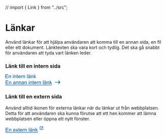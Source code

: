 // import { Link } from "../src";

<Meta title="Komponenter/Länkar/Översikt" />

# Länkar

<p>
  Använd länkar för att hjälpa användaren att komma till en annan sida, en fil eller ett dokument. Länktexten ska vara
  kort och tydlig. Det ska gå snabbt för användaren att tyda vart länken leder.
</p>

### Länk till en intern sida

<svg width="97" height="13" viewBox="0 0 97 13" fill="none" xmlns="http://www.w3.org/2000/svg">
  <path
    d="M0.265625 12V0.546875H8.54688V1.89844H1.78125V5.40625H8.11719V6.75H1.78125V10.6484H8.8125V12H0.265625ZM10.7266 12V3.70312H11.9922V4.88281C12.6016 3.97135 13.4818 3.51562 14.6328 3.51562C15.1328 3.51562 15.5911 3.60677 16.0078 3.78906C16.4297 3.96615 16.7448 4.20052 16.9531 4.49219C17.1615 4.78385 17.3073 5.13021 17.3906 5.53125C17.4427 5.79167 17.4688 6.2474 17.4688 6.89844V12H16.0625V6.95312C16.0625 6.38021 16.0078 5.95312 15.8984 5.67188C15.7891 5.38542 15.5938 5.15885 15.3125 4.99219C15.0365 4.82031 14.7109 4.73438 14.3359 4.73438C13.737 4.73438 13.2188 4.92448 12.7812 5.30469C12.349 5.6849 12.1328 6.40625 12.1328 7.46875V12H10.7266ZM24.0938 2.16406V0.546875H25.5V2.16406H24.0938ZM24.0938 12V3.70312H25.5V12H24.0938ZM27.6484 12V3.70312H28.9141V4.88281C29.5234 3.97135 30.4036 3.51562 31.5547 3.51562C32.0547 3.51562 32.513 3.60677 32.9297 3.78906C33.3516 3.96615 33.6667 4.20052 33.875 4.49219C34.0833 4.78385 34.2292 5.13021 34.3125 5.53125C34.3646 5.79167 34.3906 6.2474 34.3906 6.89844V12H32.9844V6.95312C32.9844 6.38021 32.9297 5.95312 32.8203 5.67188C32.7109 5.38542 32.5156 5.15885 32.2344 4.99219C31.9583 4.82031 31.6328 4.73438 31.2578 4.73438C30.6589 4.73438 30.1406 4.92448 29.7031 5.30469C29.2708 5.6849 29.0547 6.40625 29.0547 7.46875V12H27.6484ZM39.625 10.7422L39.8281 11.9844C39.4323 12.0677 39.0781 12.1094 38.7656 12.1094C38.2552 12.1094 37.8594 12.0286 37.5781 11.8672C37.2969 11.7057 37.099 11.4948 36.9844 11.2344C36.8698 10.9688 36.8125 10.4141 36.8125 9.57031V4.79688H35.7812V3.70312H36.8125V1.64844L38.2109 0.804688V3.70312H39.625V4.79688H38.2109V9.64844C38.2109 10.0495 38.2344 10.3073 38.2812 10.4219C38.3333 10.5365 38.4141 10.6276 38.5234 10.6953C38.638 10.763 38.7995 10.7969 39.0078 10.7969C39.1641 10.7969 39.3698 10.7786 39.625 10.7422ZM46.6875 9.32812L48.1406 9.50781C47.9115 10.3568 47.487 11.0156 46.8672 11.4844C46.2474 11.9531 45.4557 12.1875 44.4922 12.1875C43.2786 12.1875 42.3151 11.8151 41.6016 11.0703C40.8932 10.3203 40.5391 9.27083 40.5391 7.92188C40.5391 6.52604 40.8984 5.44271 41.6172 4.67188C42.3359 3.90104 43.2682 3.51562 44.4141 3.51562C45.5234 3.51562 46.4297 3.89323 47.1328 4.64844C47.8359 5.40365 48.1875 6.46615 48.1875 7.83594C48.1875 7.91927 48.1849 8.04427 48.1797 8.21094H41.9922C42.0443 9.1224 42.3021 9.82031 42.7656 10.3047C43.2292 10.7891 43.8073 11.0312 44.5 11.0312C45.0156 11.0312 45.4557 10.8958 45.8203 10.625C46.1849 10.3542 46.474 9.92188 46.6875 9.32812ZM42.0703 7.05469H46.7031C46.6406 6.35677 46.4635 5.83333 46.1719 5.48438C45.724 4.94271 45.1432 4.67188 44.4297 4.67188C43.7839 4.67188 43.2396 4.88802 42.7969 5.32031C42.3594 5.7526 42.1172 6.33073 42.0703 7.05469ZM49.8984 12V3.70312H51.1641V4.96094C51.487 4.3724 51.7839 3.98438 52.0547 3.79688C52.3307 3.60938 52.6328 3.51562 52.9609 3.51562C53.4349 3.51562 53.9167 3.66667 54.4062 3.96875L53.9219 5.27344C53.5781 5.07031 53.2344 4.96875 52.8906 4.96875C52.5833 4.96875 52.3073 5.0625 52.0625 5.25C51.8177 5.43229 51.6432 5.6875 51.5391 6.01562C51.3828 6.51562 51.3047 7.0625 51.3047 7.65625V12H49.8984ZM55.2422 12V3.70312H56.5078V4.88281C57.1172 3.97135 57.9974 3.51562 59.1484 3.51562C59.6484 3.51562 60.1068 3.60677 60.5234 3.78906C60.9453 3.96615 61.2604 4.20052 61.4688 4.49219C61.6771 4.78385 61.8229 5.13021 61.9062 5.53125C61.9583 5.79167 61.9844 6.2474 61.9844 6.89844V12H60.5781V6.95312C60.5781 6.38021 60.5234 5.95312 60.4141 5.67188C60.3047 5.38542 60.1094 5.15885 59.8281 4.99219C59.5521 4.82031 59.2266 4.73438 58.8516 4.73438C58.2526 4.73438 57.7344 4.92448 57.2969 5.30469C56.8646 5.6849 56.6484 6.40625 56.6484 7.46875V12H55.2422ZM68.5703 12V0.546875H69.9766V12H68.5703ZM77.5781 10.9766C77.0573 11.4193 76.5547 11.7318 76.0703 11.9141C75.5911 12.0964 75.0755 12.1875 74.5234 12.1875C73.612 12.1875 72.9115 11.9661 72.4219 11.5234C71.9323 11.0755 71.6875 10.5052 71.6875 9.8125C71.6875 9.40625 71.7786 9.03646 71.9609 8.70312C72.1484 8.36458 72.3906 8.09375 72.6875 7.89062C72.9896 7.6875 73.3281 7.53385 73.7031 7.42969C73.9792 7.35677 74.3958 7.28646 74.9531 7.21875C76.0885 7.08333 76.9245 6.92188 77.4609 6.73438C77.4661 6.54167 77.4688 6.41927 77.4688 6.36719C77.4688 5.79427 77.3359 5.39062 77.0703 5.15625C76.7109 4.83854 76.1771 4.67969 75.4688 4.67969C74.8073 4.67969 74.3177 4.79688 74 5.03125C73.6875 5.26042 73.4557 5.66927 73.3047 6.25781L71.9297 6.07031C72.0547 5.48177 72.2604 5.00781 72.5469 4.64844C72.8333 4.28385 73.2474 4.00521 73.7891 3.8125C74.3307 3.61458 74.9583 3.51562 75.6719 3.51562C76.3802 3.51562 76.9557 3.59896 77.3984 3.76562C77.8411 3.93229 78.1667 4.14323 78.375 4.39844C78.5833 4.64844 78.7292 4.96615 78.8125 5.35156C78.8594 5.59115 78.8828 6.02344 78.8828 6.64844V8.52344C78.8828 9.83073 78.9115 10.6589 78.9688 11.0078C79.0312 11.3516 79.151 11.6823 79.3281 12H77.8594C77.7135 11.7083 77.6198 11.3672 77.5781 10.9766ZM77.4609 7.83594C76.9505 8.04427 76.1849 8.22135 75.1641 8.36719C74.5859 8.45052 74.1771 8.54427 73.9375 8.64844C73.6979 8.7526 73.513 8.90625 73.3828 9.10938C73.2526 9.30729 73.1875 9.52865 73.1875 9.77344C73.1875 10.1484 73.3281 10.4609 73.6094 10.7109C73.8958 10.9609 74.3125 11.0859 74.8594 11.0859C75.401 11.0859 75.8828 10.9688 76.3047 10.7344C76.7266 10.4948 77.0365 10.1693 77.2344 9.75781C77.3854 9.4401 77.4609 8.97135 77.4609 8.35156V7.83594ZM73.3203 2.07812V0.476562H74.7891V2.07812H73.3203ZM76.2344 2.07812V0.476562H77.7031V2.07812H76.2344ZM81.0703 12V3.70312H82.3359V4.88281C82.9453 3.97135 83.8255 3.51562 84.9766 3.51562C85.4766 3.51562 85.9349 3.60677 86.3516 3.78906C86.7734 3.96615 87.0885 4.20052 87.2969 4.49219C87.5052 4.78385 87.651 5.13021 87.7344 5.53125C87.7865 5.79167 87.8125 6.2474 87.8125 6.89844V12H86.4062V6.95312C86.4062 6.38021 86.3516 5.95312 86.2422 5.67188C86.1328 5.38542 85.9375 5.15885 85.6562 4.99219C85.3802 4.82031 85.0547 4.73438 84.6797 4.73438C84.0807 4.73438 83.5625 4.92448 83.125 5.30469C82.6927 5.6849 82.4766 6.40625 82.4766 7.46875V12H81.0703ZM89.9844 12V0.546875H91.3906V7.07812L94.7188 3.70312H96.5391L93.3672 6.78125L96.8594 12H95.125L92.3828 7.75781L91.3906 8.71094V12H89.9844Z"
    fill="#005595"
  />
  <path d="M-1 14.2812H96.9219V15.4531H-1V14.2812Z" fill="#005595" />
</svg>

<div className="py-6">
  <svg width="175" height="24" viewBox="0 0 175 24" fill="none" xmlns="http://www.w3.org/2000/svg">
    <path
      d="M1.26562 18V6.54688H9.54688V7.89844H2.78125V11.4062H9.11719V12.75H2.78125V16.6484H9.8125V18H1.26562ZM11.7266 18V9.70312H12.9922V10.8828C13.6016 9.97135 14.4818 9.51562 15.6328 9.51562C16.1328 9.51562 16.5911 9.60677 17.0078 9.78906C17.4297 9.96615 17.7448 10.2005 17.9531 10.4922C18.1615 10.7839 18.3073 11.1302 18.3906 11.5312C18.4427 11.7917 18.4688 12.2474 18.4688 12.8984V18H17.0625V12.9531C17.0625 12.3802 17.0078 11.9531 16.8984 11.6719C16.7891 11.3854 16.5938 11.1589 16.3125 10.9922C16.0365 10.8203 15.7109 10.7344 15.3359 10.7344C14.737 10.7344 14.2188 10.9245 13.7812 11.3047C13.349 11.6849 13.1328 12.4062 13.1328 13.4688V18H11.7266ZM30.5 16.9766C29.9792 17.4193 29.4766 17.7318 28.9922 17.9141C28.513 18.0964 27.9974 18.1875 27.4453 18.1875C26.5339 18.1875 25.8333 17.9661 25.3438 17.5234C24.8542 17.0755 24.6094 16.5052 24.6094 15.8125C24.6094 15.4062 24.7005 15.0365 24.8828 14.7031C25.0703 14.3646 25.3125 14.0938 25.6094 13.8906C25.9115 13.6875 26.25 13.5339 26.625 13.4297C26.901 13.3568 27.3177 13.2865 27.875 13.2188C29.0104 13.0833 29.8464 12.9219 30.3828 12.7344C30.388 12.5417 30.3906 12.4193 30.3906 12.3672C30.3906 11.7943 30.2578 11.3906 29.9922 11.1562C29.6328 10.8385 29.099 10.6797 28.3906 10.6797C27.7292 10.6797 27.2396 10.7969 26.9219 11.0312C26.6094 11.2604 26.3776 11.6693 26.2266 12.2578L24.8516 12.0703C24.9766 11.4818 25.1823 11.0078 25.4688 10.6484C25.7552 10.2839 26.1693 10.0052 26.7109 9.8125C27.2526 9.61458 27.8802 9.51562 28.5938 9.51562C29.3021 9.51562 29.8776 9.59896 30.3203 9.76562C30.763 9.93229 31.0885 10.1432 31.2969 10.3984C31.5052 10.6484 31.651 10.9661 31.7344 11.3516C31.7812 11.5911 31.8047 12.0234 31.8047 12.6484V14.5234C31.8047 15.8307 31.8333 16.6589 31.8906 17.0078C31.9531 17.3516 32.0729 17.6823 32.25 18H30.7812C30.6354 17.7083 30.5417 17.3672 30.5 16.9766ZM30.3828 13.8359C29.8724 14.0443 29.1068 14.2214 28.0859 14.3672C27.5078 14.4505 27.099 14.5443 26.8594 14.6484C26.6198 14.7526 26.4349 14.9062 26.3047 15.1094C26.1745 15.3073 26.1094 15.5286 26.1094 15.7734C26.1094 16.1484 26.25 16.4609 26.5312 16.7109C26.8177 16.9609 27.2344 17.0859 27.7812 17.0859C28.3229 17.0859 28.8047 16.9688 29.2266 16.7344C29.6484 16.4948 29.9583 16.1693 30.1562 15.7578C30.3073 15.4401 30.3828 14.9714 30.3828 14.3516V13.8359ZM33.9922 18V9.70312H35.2578V10.8828C35.8672 9.97135 36.7474 9.51562 37.8984 9.51562C38.3984 9.51562 38.8568 9.60677 39.2734 9.78906C39.6953 9.96615 40.0104 10.2005 40.2188 10.4922C40.4271 10.7839 40.5729 11.1302 40.6562 11.5312C40.7083 11.7917 40.7344 12.2474 40.7344 12.8984V18H39.3281V12.9531C39.3281 12.3802 39.2734 11.9531 39.1641 11.6719C39.0547 11.3854 38.8594 11.1589 38.5781 10.9922C38.3021 10.8203 37.9766 10.7344 37.6016 10.7344C37.0026 10.7344 36.4844 10.9245 36.0469 11.3047C35.6146 11.6849 35.3984 12.4062 35.3984 13.4688V18H33.9922ZM42.8984 18V9.70312H44.1641V10.8828C44.7734 9.97135 45.6536 9.51562 46.8047 9.51562C47.3047 9.51562 47.763 9.60677 48.1797 9.78906C48.6016 9.96615 48.9167 10.2005 49.125 10.4922C49.3333 10.7839 49.4792 11.1302 49.5625 11.5312C49.6146 11.7917 49.6406 12.2474 49.6406 12.8984V18H48.2344V12.9531C48.2344 12.3802 48.1797 11.9531 48.0703 11.6719C47.9609 11.3854 47.7656 11.1589 47.4844 10.9922C47.2083 10.8203 46.8828 10.7344 46.5078 10.7344C45.9089 10.7344 45.3906 10.9245 44.9531 11.3047C44.5208 11.6849 44.3047 12.4062 44.3047 13.4688V18H42.8984ZM57.2188 16.9766C56.6979 17.4193 56.1953 17.7318 55.7109 17.9141C55.2318 18.0964 54.7161 18.1875 54.1641 18.1875C53.2526 18.1875 52.5521 17.9661 52.0625 17.5234C51.5729 17.0755 51.3281 16.5052 51.3281 15.8125C51.3281 15.4062 51.4193 15.0365 51.6016 14.7031C51.7891 14.3646 52.0312 14.0938 52.3281 13.8906C52.6302 13.6875 52.9688 13.5339 53.3438 13.4297C53.6198 13.3568 54.0365 13.2865 54.5938 13.2188C55.7292 13.0833 56.5651 12.9219 57.1016 12.7344C57.1068 12.5417 57.1094 12.4193 57.1094 12.3672C57.1094 11.7943 56.9766 11.3906 56.7109 11.1562C56.3516 10.8385 55.8177 10.6797 55.1094 10.6797C54.4479 10.6797 53.9583 10.7969 53.6406 11.0312C53.3281 11.2604 53.0964 11.6693 52.9453 12.2578L51.5703 12.0703C51.6953 11.4818 51.901 11.0078 52.1875 10.6484C52.474 10.2839 52.888 10.0052 53.4297 9.8125C53.9714 9.61458 54.599 9.51562 55.3125 9.51562C56.0208 9.51562 56.5964 9.59896 57.0391 9.76562C57.4818 9.93229 57.8073 10.1432 58.0156 10.3984C58.224 10.6484 58.3698 10.9661 58.4531 11.3516C58.5 11.5911 58.5234 12.0234 58.5234 12.6484V14.5234C58.5234 15.8307 58.5521 16.6589 58.6094 17.0078C58.6719 17.3516 58.7917 17.6823 58.9688 18H57.5C57.3542 17.7083 57.2604 17.3672 57.2188 16.9766ZM57.1016 13.8359C56.5911 14.0443 55.8255 14.2214 54.8047 14.3672C54.2266 14.4505 53.8177 14.5443 53.5781 14.6484C53.3385 14.7526 53.1536 14.9062 53.0234 15.1094C52.8932 15.3073 52.8281 15.5286 52.8281 15.7734C52.8281 16.1484 52.9688 16.4609 53.25 16.7109C53.5365 16.9609 53.9531 17.0859 54.5 17.0859C55.0417 17.0859 55.5234 16.9688 55.9453 16.7344C56.3672 16.4948 56.6771 16.1693 56.875 15.7578C57.026 15.4401 57.1016 14.9714 57.1016 14.3516V13.8359ZM60.7109 18V9.70312H61.9766V10.8828C62.5859 9.97135 63.4661 9.51562 64.6172 9.51562C65.1172 9.51562 65.5755 9.60677 65.9922 9.78906C66.4141 9.96615 66.7292 10.2005 66.9375 10.4922C67.1458 10.7839 67.2917 11.1302 67.375 11.5312C67.4271 11.7917 67.4531 12.2474 67.4531 12.8984V18H66.0469V12.9531C66.0469 12.3802 65.9922 11.9531 65.8828 11.6719C65.7734 11.3854 65.5781 11.1589 65.2969 10.9922C65.0208 10.8203 64.6953 10.7344 64.3203 10.7344C63.7214 10.7344 63.2031 10.9245 62.7656 11.3047C62.3333 11.6849 62.1172 12.4062 62.1172 13.4688V18H60.7109ZM74.0781 8.16406V6.54688H75.4844V8.16406H74.0781ZM74.0781 18V9.70312H75.4844V18H74.0781ZM77.6328 18V9.70312H78.8984V10.8828C79.5078 9.97135 80.388 9.51562 81.5391 9.51562C82.0391 9.51562 82.4974 9.60677 82.9141 9.78906C83.3359 9.96615 83.651 10.2005 83.8594 10.4922C84.0677 10.7839 84.2135 11.1302 84.2969 11.5312C84.349 11.7917 84.375 12.2474 84.375 12.8984V18H82.9688V12.9531C82.9688 12.3802 82.9141 11.9531 82.8047 11.6719C82.6953 11.3854 82.5 11.1589 82.2188 10.9922C81.9427 10.8203 81.6172 10.7344 81.2422 10.7344C80.6432 10.7344 80.125 10.9245 79.6875 11.3047C79.2552 11.6849 79.0391 12.4062 79.0391 13.4688V18H77.6328ZM89.6094 16.7422L89.8125 17.9844C89.4167 18.0677 89.0625 18.1094 88.75 18.1094C88.2396 18.1094 87.8438 18.0286 87.5625 17.8672C87.2812 17.7057 87.0833 17.4948 86.9688 17.2344C86.8542 16.9688 86.7969 16.4141 86.7969 15.5703V10.7969H85.7656V9.70312H86.7969V7.64844L88.1953 6.80469V9.70312H89.6094V10.7969H88.1953V15.6484C88.1953 16.0495 88.2188 16.3073 88.2656 16.4219C88.3177 16.5365 88.3984 16.6276 88.5078 16.6953C88.6224 16.763 88.7839 16.7969 88.9922 16.7969C89.1484 16.7969 89.3542 16.7786 89.6094 16.7422ZM96.6719 15.3281L98.125 15.5078C97.8958 16.3568 97.4714 17.0156 96.8516 17.4844C96.2318 17.9531 95.4401 18.1875 94.4766 18.1875C93.263 18.1875 92.2995 17.8151 91.5859 17.0703C90.8776 16.3203 90.5234 15.2708 90.5234 13.9219C90.5234 12.526 90.8828 11.4427 91.6016 10.6719C92.3203 9.90104 93.2526 9.51562 94.3984 9.51562C95.5078 9.51562 96.4141 9.89323 97.1172 10.6484C97.8203 11.4036 98.1719 12.4661 98.1719 13.8359C98.1719 13.9193 98.1693 14.0443 98.1641 14.2109H91.9766C92.0286 15.1224 92.2865 15.8203 92.75 16.3047C93.2135 16.7891 93.7917 17.0312 94.4844 17.0312C95 17.0312 95.4401 16.8958 95.8047 16.625C96.1693 16.3542 96.4583 15.9219 96.6719 15.3281ZM92.0547 13.0547H96.6875C96.625 12.3568 96.4479 11.8333 96.1562 11.4844C95.7083 10.9427 95.1276 10.6719 94.4141 10.6719C93.7682 10.6719 93.224 10.888 92.7812 11.3203C92.3438 11.7526 92.1016 12.3307 92.0547 13.0547ZM99.8828 18V9.70312H101.148V10.9609C101.471 10.3724 101.768 9.98438 102.039 9.79688C102.315 9.60938 102.617 9.51562 102.945 9.51562C103.419 9.51562 103.901 9.66667 104.391 9.96875L103.906 11.2734C103.562 11.0703 103.219 10.9688 102.875 10.9688C102.568 10.9688 102.292 11.0625 102.047 11.25C101.802 11.4323 101.628 11.6875 101.523 12.0156C101.367 12.5156 101.289 13.0625 101.289 13.6562V18H99.8828ZM105.227 18V9.70312H106.492V10.8828C107.102 9.97135 107.982 9.51562 109.133 9.51562C109.633 9.51562 110.091 9.60677 110.508 9.78906C110.93 9.96615 111.245 10.2005 111.453 10.4922C111.661 10.7839 111.807 11.1302 111.891 11.5312C111.943 11.7917 111.969 12.2474 111.969 12.8984V18H110.562V12.9531C110.562 12.3802 110.508 11.9531 110.398 11.6719C110.289 11.3854 110.094 11.1589 109.812 10.9922C109.536 10.8203 109.211 10.7344 108.836 10.7344C108.237 10.7344 107.719 10.9245 107.281 11.3047C106.849 11.6849 106.633 12.4062 106.633 13.4688V18H105.227ZM118.555 18V6.54688H119.961V18H118.555ZM127.562 16.9766C127.042 17.4193 126.539 17.7318 126.055 17.9141C125.576 18.0964 125.06 18.1875 124.508 18.1875C123.596 18.1875 122.896 17.9661 122.406 17.5234C121.917 17.0755 121.672 16.5052 121.672 15.8125C121.672 15.4062 121.763 15.0365 121.945 14.7031C122.133 14.3646 122.375 14.0938 122.672 13.8906C122.974 13.6875 123.312 13.5339 123.688 13.4297C123.964 13.3568 124.38 13.2865 124.938 13.2188C126.073 13.0833 126.909 12.9219 127.445 12.7344C127.451 12.5417 127.453 12.4193 127.453 12.3672C127.453 11.7943 127.32 11.3906 127.055 11.1562C126.695 10.8385 126.161 10.6797 125.453 10.6797C124.792 10.6797 124.302 10.7969 123.984 11.0312C123.672 11.2604 123.44 11.6693 123.289 12.2578L121.914 12.0703C122.039 11.4818 122.245 11.0078 122.531 10.6484C122.818 10.2839 123.232 10.0052 123.773 9.8125C124.315 9.61458 124.943 9.51562 125.656 9.51562C126.365 9.51562 126.94 9.59896 127.383 9.76562C127.826 9.93229 128.151 10.1432 128.359 10.3984C128.568 10.6484 128.714 10.9661 128.797 11.3516C128.844 11.5911 128.867 12.0234 128.867 12.6484V14.5234C128.867 15.8307 128.896 16.6589 128.953 17.0078C129.016 17.3516 129.135 17.6823 129.312 18H127.844C127.698 17.7083 127.604 17.3672 127.562 16.9766ZM127.445 13.8359C126.935 14.0443 126.169 14.2214 125.148 14.3672C124.57 14.4505 124.161 14.5443 123.922 14.6484C123.682 14.7526 123.497 14.9062 123.367 15.1094C123.237 15.3073 123.172 15.5286 123.172 15.7734C123.172 16.1484 123.312 16.4609 123.594 16.7109C123.88 16.9609 124.297 17.0859 124.844 17.0859C125.385 17.0859 125.867 16.9688 126.289 16.7344C126.711 16.4948 127.021 16.1693 127.219 15.7578C127.37 15.4401 127.445 14.9714 127.445 14.3516V13.8359ZM123.305 8.07812V6.47656H124.773V8.07812H123.305ZM126.219 8.07812V6.47656H127.688V8.07812H126.219ZM131.055 18V9.70312H132.32V10.8828C132.93 9.97135 133.81 9.51562 134.961 9.51562C135.461 9.51562 135.919 9.60677 136.336 9.78906C136.758 9.96615 137.073 10.2005 137.281 10.4922C137.49 10.7839 137.635 11.1302 137.719 11.5312C137.771 11.7917 137.797 12.2474 137.797 12.8984V18H136.391V12.9531C136.391 12.3802 136.336 11.9531 136.227 11.6719C136.117 11.3854 135.922 11.1589 135.641 10.9922C135.365 10.8203 135.039 10.7344 134.664 10.7344C134.065 10.7344 133.547 10.9245 133.109 11.3047C132.677 11.6849 132.461 12.4062 132.461 13.4688V18H131.055ZM139.969 18V6.54688H141.375V13.0781L144.703 9.70312H146.523L143.352 12.7812L146.844 18H145.109L142.367 13.7578L141.375 14.7109V18H139.969Z"
      fill="#005595"
    />
    <path d="M0 20.2812H146.906V21.4531H0V20.2812Z" fill="#005595" />
    <path
      d="M167.5 6.16602L166.325 7.34102L170.142 11.166H156.667V12.8327H170.142L166.317 16.6577L167.5 17.8327L173.333 11.9993L167.5 6.16602Z"
      fill="#005595"
    />
  </svg>
</div>

### Länk till en extern sida

<p>
  Använd alltid ikonen för externa länkar när du länkar ut från webbplatsen. Detta för att användaren ska kunna förutse
  att ett hen kommer att lämna webbplatsen eller öppna ett nytt fönster.
</p>

<svg width="121" height="24" viewBox="0 0 121 24" fill="none" xmlns="http://www.w3.org/2000/svg">
  <path
    d="M1.26562 18V6.54688H9.54688V7.89844H2.78125V11.4062H9.11719V12.75H2.78125V16.6484H9.8125V18H1.26562ZM11.7266 18V9.70312H12.9922V10.8828C13.6016 9.97135 14.4818 9.51562 15.6328 9.51562C16.1328 9.51562 16.5911 9.60677 17.0078 9.78906C17.4297 9.96615 17.7448 10.2005 17.9531 10.4922C18.1615 10.7839 18.3073 11.1302 18.3906 11.5312C18.4427 11.7917 18.4688 12.2474 18.4688 12.8984V18H17.0625V12.9531C17.0625 12.3802 17.0078 11.9531 16.8984 11.6719C16.7891 11.3854 16.5938 11.1589 16.3125 10.9922C16.0365 10.8203 15.7109 10.7344 15.3359 10.7344C14.737 10.7344 14.2188 10.9245 13.7812 11.3047C13.349 11.6849 13.1328 12.4062 13.1328 13.4688V18H11.7266ZM30.7656 15.3281L32.2188 15.5078C31.9896 16.3568 31.5651 17.0156 30.9453 17.4844C30.3255 17.9531 29.5339 18.1875 28.5703 18.1875C27.3568 18.1875 26.3932 17.8151 25.6797 17.0703C24.9714 16.3203 24.6172 15.2708 24.6172 13.9219C24.6172 12.526 24.9766 11.4427 25.6953 10.6719C26.4141 9.90104 27.3464 9.51562 28.4922 9.51562C29.6016 9.51562 30.5078 9.89323 31.2109 10.6484C31.9141 11.4036 32.2656 12.4661 32.2656 13.8359C32.2656 13.9193 32.263 14.0443 32.2578 14.2109H26.0703C26.1224 15.1224 26.3802 15.8203 26.8438 16.3047C27.3073 16.7891 27.8854 17.0312 28.5781 17.0312C29.0938 17.0312 29.5339 16.8958 29.8984 16.625C30.263 16.3542 30.5521 15.9219 30.7656 15.3281ZM26.1484 13.0547H30.7812C30.7188 12.3568 30.5417 11.8333 30.25 11.4844C29.8021 10.9427 29.2214 10.6719 28.5078 10.6719C27.862 10.6719 27.3177 10.888 26.875 11.3203C26.4375 11.7526 26.1953 12.3307 26.1484 13.0547ZM33.0547 18L36.0859 13.6875L33.2812 9.70312H35.0391L36.3125 11.6484C36.5521 12.0182 36.7448 12.3281 36.8906 12.5781C37.1198 12.2344 37.3307 11.9297 37.5234 11.6641L38.9219 9.70312H40.6016L37.7344 13.6094L40.8203 18H39.0938L37.3906 15.4219L36.9375 14.7266L34.7578 18H33.0547ZM45.0625 16.7422L45.2656 17.9844C44.8698 18.0677 44.5156 18.1094 44.2031 18.1094C43.6927 18.1094 43.2969 18.0286 43.0156 17.8672C42.7344 17.7057 42.5365 17.4948 42.4219 17.2344C42.3073 16.9688 42.25 16.4141 42.25 15.5703V10.7969H41.2188V9.70312H42.25V7.64844L43.6484 6.80469V9.70312H45.0625V10.7969H43.6484V15.6484C43.6484 16.0495 43.6719 16.3073 43.7188 16.4219C43.7708 16.5365 43.8516 16.6276 43.9609 16.6953C44.0755 16.763 44.237 16.7969 44.4453 16.7969C44.6016 16.7969 44.8073 16.7786 45.0625 16.7422ZM52.125 15.3281L53.5781 15.5078C53.349 16.3568 52.9245 17.0156 52.3047 17.4844C51.6849 17.9531 50.8932 18.1875 49.9297 18.1875C48.7161 18.1875 47.7526 17.8151 47.0391 17.0703C46.3307 16.3203 45.9766 15.2708 45.9766 13.9219C45.9766 12.526 46.3359 11.4427 47.0547 10.6719C47.7734 9.90104 48.7057 9.51562 49.8516 9.51562C50.9609 9.51562 51.8672 9.89323 52.5703 10.6484C53.2734 11.4036 53.625 12.4661 53.625 13.8359C53.625 13.9193 53.6224 14.0443 53.6172 14.2109H47.4297C47.4818 15.1224 47.7396 15.8203 48.2031 16.3047C48.6667 16.7891 49.2448 17.0312 49.9375 17.0312C50.4531 17.0312 50.8932 16.8958 51.2578 16.625C51.6224 16.3542 51.9115 15.9219 52.125 15.3281ZM47.5078 13.0547H52.1406C52.0781 12.3568 51.901 11.8333 51.6094 11.4844C51.1615 10.9427 50.5807 10.6719 49.8672 10.6719C49.2214 10.6719 48.6771 10.888 48.2344 11.3203C47.7969 11.7526 47.5547 12.3307 47.5078 13.0547ZM55.3359 18V9.70312H56.6016V10.9609C56.9245 10.3724 57.2214 9.98438 57.4922 9.79688C57.7682 9.60938 58.0703 9.51562 58.3984 9.51562C58.8724 9.51562 59.3542 9.66667 59.8438 9.96875L59.3594 11.2734C59.0156 11.0703 58.6719 10.9688 58.3281 10.9688C58.0208 10.9688 57.7448 11.0625 57.5 11.25C57.2552 11.4323 57.0807 11.6875 56.9766 12.0156C56.8203 12.5156 56.7422 13.0625 56.7422 13.6562V18H55.3359ZM60.6797 18V9.70312H61.9453V10.8828C62.5547 9.97135 63.4349 9.51562 64.5859 9.51562C65.0859 9.51562 65.5443 9.60677 65.9609 9.78906C66.3828 9.96615 66.6979 10.2005 66.9062 10.4922C67.1146 10.7839 67.2604 11.1302 67.3438 11.5312C67.3958 11.7917 67.4219 12.2474 67.4219 12.8984V18H66.0156V12.9531C66.0156 12.3802 65.9609 11.9531 65.8516 11.6719C65.7422 11.3854 65.5469 11.1589 65.2656 10.9922C64.9896 10.8203 64.6641 10.7344 64.2891 10.7344C63.6901 10.7344 63.1719 10.9245 62.7344 11.3047C62.3021 11.6849 62.0859 12.4062 62.0859 13.4688V18H60.6797ZM74.0078 18V6.54688H75.4141V18H74.0078ZM83.0156 16.9766C82.4948 17.4193 81.9922 17.7318 81.5078 17.9141C81.0286 18.0964 80.513 18.1875 79.9609 18.1875C79.0495 18.1875 78.349 17.9661 77.8594 17.5234C77.3698 17.0755 77.125 16.5052 77.125 15.8125C77.125 15.4062 77.2161 15.0365 77.3984 14.7031C77.5859 14.3646 77.8281 14.0938 78.125 13.8906C78.4271 13.6875 78.7656 13.5339 79.1406 13.4297C79.4167 13.3568 79.8333 13.2865 80.3906 13.2188C81.526 13.0833 82.362 12.9219 82.8984 12.7344C82.9036 12.5417 82.9062 12.4193 82.9062 12.3672C82.9062 11.7943 82.7734 11.3906 82.5078 11.1562C82.1484 10.8385 81.6146 10.6797 80.9062 10.6797C80.2448 10.6797 79.7552 10.7969 79.4375 11.0312C79.125 11.2604 78.8932 11.6693 78.7422 12.2578L77.3672 12.0703C77.4922 11.4818 77.6979 11.0078 77.9844 10.6484C78.2708 10.2839 78.6849 10.0052 79.2266 9.8125C79.7682 9.61458 80.3958 9.51562 81.1094 9.51562C81.8177 9.51562 82.3932 9.59896 82.8359 9.76562C83.2786 9.93229 83.6042 10.1432 83.8125 10.3984C84.0208 10.6484 84.1667 10.9661 84.25 11.3516C84.2969 11.5911 84.3203 12.0234 84.3203 12.6484V14.5234C84.3203 15.8307 84.349 16.6589 84.4062 17.0078C84.4688 17.3516 84.5885 17.6823 84.7656 18H83.2969C83.151 17.7083 83.0573 17.3672 83.0156 16.9766ZM82.8984 13.8359C82.388 14.0443 81.6224 14.2214 80.6016 14.3672C80.0234 14.4505 79.6146 14.5443 79.375 14.6484C79.1354 14.7526 78.9505 14.9062 78.8203 15.1094C78.6901 15.3073 78.625 15.5286 78.625 15.7734C78.625 16.1484 78.7656 16.4609 79.0469 16.7109C79.3333 16.9609 79.75 17.0859 80.2969 17.0859C80.8385 17.0859 81.3203 16.9688 81.7422 16.7344C82.1641 16.4948 82.474 16.1693 82.6719 15.7578C82.8229 15.4401 82.8984 14.9714 82.8984 14.3516V13.8359ZM78.7578 8.07812V6.47656H80.2266V8.07812H78.7578ZM81.6719 8.07812V6.47656H83.1406V8.07812H81.6719ZM86.5078 18V9.70312H87.7734V10.8828C88.3828 9.97135 89.263 9.51562 90.4141 9.51562C90.9141 9.51562 91.3724 9.60677 91.7891 9.78906C92.2109 9.96615 92.526 10.2005 92.7344 10.4922C92.9427 10.7839 93.0885 11.1302 93.1719 11.5312C93.224 11.7917 93.25 12.2474 93.25 12.8984V18H91.8438V12.9531C91.8438 12.3802 91.7891 11.9531 91.6797 11.6719C91.5703 11.3854 91.375 11.1589 91.0938 10.9922C90.8177 10.8203 90.4922 10.7344 90.1172 10.7344C89.5182 10.7344 89 10.9245 88.5625 11.3047C88.1302 11.6849 87.9141 12.4062 87.9141 13.4688V18H86.5078ZM95.4219 18V6.54688H96.8281V13.0781L100.156 9.70312H101.977L98.8047 12.7812L102.297 18H100.562L97.8203 13.7578L96.8281 14.7109V18H95.4219Z"
    fill="#005595"
  />
  <path d="M0 20.2812H102.359V21.4531H0V20.2812Z" fill="#005595" />
  <path
    d="M118.083 11.0833H109.917V2.91667H114V1.75H109.917C109.269 1.75 108.75 2.275 108.75 2.91667V11.0833C108.75 11.725 109.269 12.25 109.917 12.25H118.083C118.725 12.25 119.25 11.725 119.25 11.0833V7H118.083V11.0833ZM115.167 1.75V2.91667H117.261L111.527 8.65083L112.349 9.47333L118.083 3.73917V5.83333H119.25V1.75H115.167Z"
    fill="#005595"
  />
</svg>
